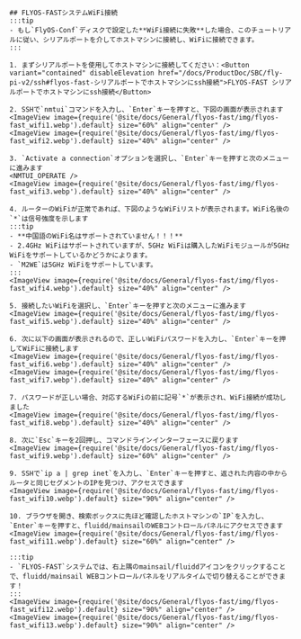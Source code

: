 
    ## FLYOS-FASTシステムWiFi接続
    :::tip
    - もし`FlyOS-Conf`ディスクで設定した**WiFi接続に失敗**した場合、このチュートリアルに従い、シリアルポートを介してホストマシンに接続し、WiFiに接続できます。
    :::

    1. まずシリアルポートを使用してホストマシンに接続してください：<Button variant="contained" disableElevation href="/docs/ProductDoc/SBC/fly-pi-v2/ssh#flyos-fast-シリアルポートでホストマシンにssh接続">FLYOS-FAST シリアルポートでホストマシンにssh接続</Button>

    2. SSHで`nmtui`コマンドを入力し、`Enter`キーを押すと、下図の画面が表示されます
    <ImageView image={require('@site/docs/General/flyos-fast/img/flyos-fast_wifi1.webp').default} size="60%" align="center" />
    <ImageView image={require('@site/docs/General/flyos-fast/img/flyos-fast_wifi2.webp').default} size="40%" align="center" />

    3. `Activate a connection`オプションを選択し、`Enter`キーを押すと次のメニューに進みます
    <NMTUI_OPERATE />
    <ImageView image={require('@site/docs/General/flyos-fast/img/flyos-fast_wifi3.webp').default} size="40%" align="center" />

    4. ルーターのWiFiが正常であれば、下図のようなWiFiリストが表示されます。WiFi名後の`*`は信号強度を示します
    :::tip
    - **中国語のWiFi名はサポートされていません！！！**
    - 2.4GHz WiFiはサポートされていますが、5GHz WiFiは購入したWiFiモジュールが5GHz WiFiをサポートしているかどうかによります。
    - `M2WE`は5GHz WiFiをサポートしています。
    :::
    <ImageView image={require('@site/docs/General/flyos-fast/img/flyos-fast_wifi4.webp').default} size="40%" align="center" />

    5. 接続したいWiFiを選択し、`Enter`キーを押すと次のメニューに進みます
    <ImageView image={require('@site/docs/General/flyos-fast/img/flyos-fast_wifi5.webp').default} size="40%" align="center" />

    6. 次に以下の画面が表示されるので、正しいWiFiパスワードを入力し、`Enter`キーを押してWiFiに接続します
    <ImageView image={require('@site/docs/General/flyos-fast/img/flyos-fast_wifi6.webp').default} size="40%" align="center" />
    <ImageView image={require('@site/docs/General/flyos-fast/img/flyos-fast_wifi7.webp').default} size="40%" align="center" />

    7. パスワードが正しい場合、対応するWiFiの前に記号`*`が表示され、WiFi接続が成功しました
    <ImageView image={require('@site/docs/General/flyos-fast/img/flyos-fast_wifi8.webp').default} size="40%" align="center" />

    8. 次に`Esc`キーを2回押し、コマンドラインインターフェースに戻ります
    <ImageView image={require('@site/docs/General/flyos-fast/img/flyos-fast_wifi9.webp').default} size="60%" align="center" />
    
    9. SSHで`ip a | grep inet`を入力し、`Enter`キーを押すと、返された内容の中からルータと同じセグメントのIPを見つけ、アクセスできます
    <ImageView image={require('@site/docs/General/flyos-fast/img/flyos-fast_wifi10.webp').default} size="90%" align="center" />

    10. ブラウザを開き、検索ボックスに先ほど確認したホストマシンの`IP`を入力し、`Enter`キーを押すと、fluidd/mainsailのWEBコントロールパネルにアクセスできます
    <ImageView image={require('@site/docs/General/flyos-fast/img/flyos-fast_wifi11.webp').default} size="60%" align="center" />
    
    :::tip
    - `FLYOS-FAST`システムでは、右上隅のmainsail/fluiddアイコンをクリックすることで、fluidd/mainsail WEBコントロールパネルをリアルタイムで切り替えることができます！
    :::
    <ImageView image={require('@site/docs/General/flyos-fast/img/flyos-fast_wifi12.webp').default} size="90%" align="center" />
    <ImageView image={require('@site/docs/General/flyos-fast/img/flyos-fast_wifi13.webp').default} size="90%" align="center" />

